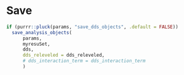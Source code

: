 # Save 

```r
if (purrr::pluck(params, "save_dds_objects", .default = FALSE))
  save_analysis_objects(
      params, 
      myresuSet, 
      dds,
      dds_releveled = dds_releveled, 
      # dds_interaction_term = dds_interaction_term
      )
```